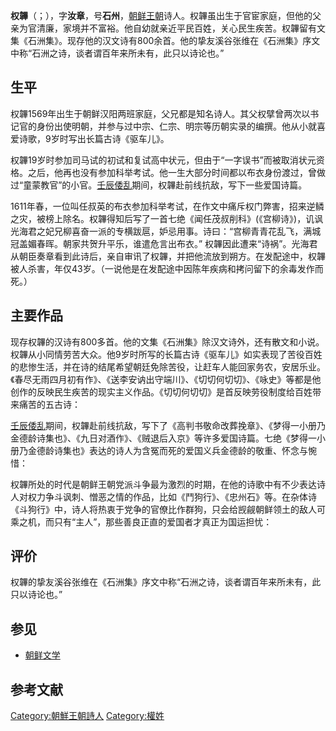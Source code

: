 {{東亞男性歷史人物
|名稱=权韠
|朝代=朝鮮王朝
|圖片名稱= 
|圖片大小=  
|姓名= 权韠
|字=  汝章
|號=石州
|身份= 诗人
|族裔=  
|出生日期= 1569年
|出生地點= [[朝鲜王朝|朝鲜]][[汉阳|汉阳]]
|逝世日期= {{Death year and age|1612|1569}}
|逝世地點= 
|後世稱呼=  
|父親= 
|元配= 
|繼室= 
|元配之父= 
|嫡子= 
|嫡女= 
|庶子= 
|著作= 《石洲集》
}}
'''权韠'''（{{kor|k=권필|hj=權韠}}；{{bd|1569年||1612年|}}），字'''汝章'''，号'''石州'''，[[朝鲜王朝|朝鲜王朝]]诗人。权韠虽出生于官宦家庭，但他的父亲为官清廉，家境并不富裕。他自幼就亲近平民百姓，关心民生疾苦。权韠留有文集《石洲集》。现存他的汉文诗有800余首。他的挚友溪谷张维在《石洲集》序文中称“石洲之诗，谈者谓百年来所未有，此只以诗论也。”{{r|通史|韦旭昇|page1=728-730|page2=264}}

==生平==
权韠1569年出生于朝鲜汉阳两班家庭，父兄都是知名诗人。其父权擘曾两次以书记官的身份出使明朝，并参与过中宗、仁宗、明宗等历朝实录的编撰。他从小就喜爱诗歌，9岁时写出长篇古诗《驱车儿》。{{r|通史|韦旭昇|page1=728|page2=264}}

权韠19岁时参加司马试的初试和复试高中状元，但由于“一字误书”而被取消状元资格。之后，他再也没有参加科举考试。他一生大部分时间都以布衣身份渡过，曾做过“童蒙教官”的小官。[[壬辰倭乱|壬辰倭乱]]期间，权韠赴前线抗敌，写下一些爱国诗篇。{{r|通史|韦旭昇|page1=728|page2=264}}

1611年春，一位叫任叔英的布衣参加科举考试，在作文中痛斥权门弊害，招来逆鳞之灾，被榜上除名。权韠得知后写了一首七绝《闻任茂叔削科》(《宫柳诗》)，讥讽光海君之妃兄柳喜奋一派的专横跋扈，妒忌用事。诗曰：“宫柳青青花乱飞，满城冠盖媚春晖。朝家共贺升平乐，谁遣危言出布衣。” 权韠因此遭来“诗祸”。光海君从朝臣奏章看到此诗后，亲自审讯了权韠，并把他流放到朔方。在发配途中，权韠被人杀害，年仅43岁。（一说他是在发配途中因陈年疾病和拷问留下的余毒发作而死。）{{r|通史|金英今|韦旭昇| page1=728|page2=40 |page3=264}}

==主要作品==
现存权韠的汉诗有800多首。他的文集《石洲集》除汉文诗外，还有散文和小说。权韠从小同情劳苦大众。他9岁时所写的长篇古诗《驱车儿》如实表现了苦役百姓的悲惨生活，并在诗的结尾希望朝廷免除苦役，让赶车人能回家务农，安居乐业。《春尽无雨四月初有作》、《送李安讷出守端川》、《切切何切切》、《咏史》等都是他创作的反映民生疾苦的现实主义作品。《切切何切切》是首反映劳役制度给百姓带来痛苦的五古诗：{{r|通史|韦旭昇| page1=728-732|page2=267}}

{{Cquote|切切何切切？有妇当道哭。问妇何哭为？夫婿远行役。谓言即顾返，三载无消息。<br />一女未离乳，贱妾无筋力。高堂有舅姑，何以备饘粥？拾穗野田中，岁暮衣裳薄。<br />北风吹郊墟，寒日惨将夕。独归茅檐底，哀怨岂终极。}}

[[壬辰倭乱|壬辰倭乱]]期间，权韠赴前线抗敌，写下了《高判书敬命改葬挽章》、《梦得一小册乃金德龄诗集也》、《九日对酒作》、《贼退后入京》等许多爱国诗篇。七绝《梦得一小册乃金德龄诗集也》表达的诗人为含冤而死的爱国义兵金德龄的敬重、怀念与惋惜：{{r|通史|韦旭昇|page1=733-735|page2=264-265}}

{{Cquote|将军昔日把金戈，壮志中摧奈命何？地下英灵无限恨，分别一曲醉时歌！}}

权韠所处的时代是朝鲜王朝党派斗争最为激烈的时期，在他的诗歌中有不少表达诗人对权力争斗讽刺、憎恶之情的作品，比如《鬥狗行》、《忠州石》等。在杂体诗《斗狗行》中，诗人将热衷于党争的官僚比作群狗，只会给觊觎朝鲜领土的敌人可乘之机，而只有“主人”，那些善良正直的爱国者才真正为国运担忧：{{r|通史|金英今|韦旭昇| page1=728-738|page2=40|page3=264-268}}

{{Cquote|谁投与狗骨，群狗鬥方狠！小者必死大者伤，有盗窥窬欲乘衅。主人抱膝中夜泣，天雨墙坏百忧集。}}

==评价==
权韠的挚友溪谷张维在《石洲集》序文中称“石洲之诗，谈者谓百年来所未有，此只以诗论也。”{{r|通史|page=728-730}}

==参见==
*[[朝鲜文学|朝鲜文学]]

==参考文献==
{{wikisource|Author:權韠|權韠}}
{{Reflist|refs=
<ref name="通史">{{cite book |author=李岩|coauthors=徐建顺、池水涌、俞成云  |title=《朝鲜文学通史》|year=2010年9月 |publisher=社会科学文献出版社 |location=北京|ISBN=978-7-5097-1511-6}}</ref>
<ref name="韦旭昇">{{cite book |author=韦旭昇著 |coauthors= |title=《韩国文学史》|year=2008年7月 |publisher=北京大学出版社 |location=北京|ISBN=978-7-301-14042-0}}</ref>
<ref name="金英今">{{cite book |author=金英今编著 |coauthors=  |title=《韩国文学简史》|year=2009年2月 |publisher=南开大学出版社 |location=天津|ISBN=978-7-310-03091-0}}</ref>
}}

[[Category:朝鮮王朝詩人|Category:朝鮮王朝詩人]]
[[Category:權姓|Category:權姓]]